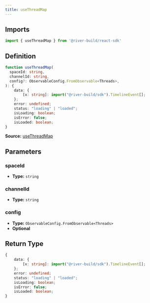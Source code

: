 ```yaml
---
title: useThreadMap
---
```


## Imports

```ts
import { useThreadMap } from '@river-build/react-sdk'
```

## Definition

```ts
function useThreadMap(
  spaceId: string,
  channelId: string,
  config?: ObservableConfig.FromObservable<Threads>,
): {
    data: {
        [x: string]: import("@river-build/sdk").TimelineEvent[];
    };
    error: undefined;
    status: "loading" | "loaded";
    isLoading: boolean;
    isError: false;
    isLoaded: boolean;
}
```

**Source:** [useThreadMap](https://github.com/river-build/river/blob/main/packages/react-sdk/src/useThreadMap.ts)

## Parameters

### spaceId

- **Type:** `string`

### channelId

- **Type:** `string`

### config

- **Type:** `ObservableConfig.FromObservable<Threads>`
- **Optional**

## Return Type

```ts
{
    data: {
        [x: string]: import("@river-build/sdk").TimelineEvent[];
    };
    error: undefined;
    status: "loading" | "loaded";
    isLoading: boolean;
    isError: false;
    isLoaded: boolean;
}
```
